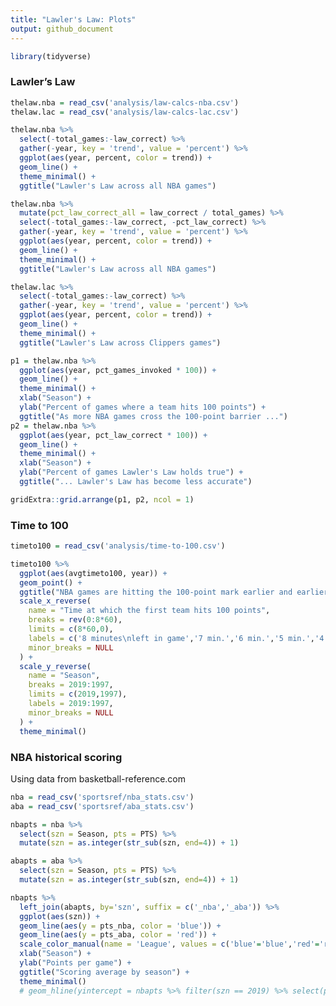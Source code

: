 ```yaml
---
title: "Lawler's Law: Plots"
output: github_document
---
```


```r
library(tidyverse)
```

### Lawler's Law

```r
thelaw.nba = read_csv('analysis/law-calcs-nba.csv')
thelaw.lac = read_csv('analysis/law-calcs-lac.csv')
```

```r
thelaw.nba %>% 
  select(-total_games:-law_correct) %>% 
  gather(-year, key = 'trend', value = 'percent') %>% 
  ggplot(aes(year, percent, color = trend)) +
  geom_line() +
  theme_minimal() +
  ggtitle("Lawler's Law across all NBA games")
```


```r
thelaw.nba %>% 
  mutate(pct_law_correct_all = law_correct / total_games) %>% 
  select(-total_games:-law_correct, -pct_law_correct) %>% 
  gather(-year, key = 'trend', value = 'percent') %>% 
  ggplot(aes(year, percent, color = trend)) +
  geom_line() +
  theme_minimal() +
  ggtitle("Lawler's Law across all NBA games")
```


```r
thelaw.lac %>% 
  select(-total_games:-law_correct) %>% 
  gather(-year, key = 'trend', value = 'percent') %>% 
  ggplot(aes(year, percent, color = trend)) +
  geom_line() +
  theme_minimal() +
  ggtitle("Lawler's Law across Clippers games")
```

```r
p1 = thelaw.nba %>% 
  ggplot(aes(year, pct_games_invoked * 100)) +
  geom_line() +
  theme_minimal() +
  xlab("Season") +
  ylab("Percent of games where a team hits 100 points") +
  ggtitle("As more NBA games cross the 100-point barrier ...")
p2 = thelaw.nba %>% 
  ggplot(aes(year, pct_law_correct * 100)) +
  geom_line() +
  theme_minimal() +
  xlab("Season") +
  ylab("Percent of games Lawler's Law holds true") +
  ggtitle("... Lawler's Law has become less accurate")
```

```r
gridExtra::grid.arrange(p1, p2, ncol = 1)
```

### Time to 100

```r
timeto100 = read_csv('analysis/time-to-100.csv')
```

```r
timeto100 %>% 
  ggplot(aes(avgtimeto100, year)) +
  geom_point() +
  ggtitle("NBA games are hitting the 100-point mark earlier and earlier") +
  scale_x_reverse(
    name = "Time at which the first team hits 100 points",
    breaks = rev(0:8*60),
    limits = c(8*60,0),
    labels = c('8 minutes\nleft in game','7 min.','6 min.','5 min.','4 min.','3 min.','2 min.','1 min.','End of game'),
    minor_breaks = NULL
  ) +
  scale_y_reverse(
    name = "Season",
    breaks = 2019:1997,
    limits = c(2019,1997),
    labels = 2019:1997,
    minor_breaks = NULL
  ) +
  theme_minimal()
```


### NBA historical scoring

Using data from basketball-reference.com

```r
nba = read_csv('sportsref/nba_stats.csv')
aba = read_csv('sportsref/aba_stats.csv')
```

```r
nbapts = nba %>% 
  select(szn = Season, pts = PTS) %>% 
  mutate(szn = as.integer(str_sub(szn, end=4)) + 1)
```

```r
abapts = aba %>% 
  select(szn = Season, pts = PTS) %>% 
  mutate(szn = as.integer(str_sub(szn, end=4)) + 1)
```

```r
nbapts %>% 
  left_join(abapts, by='szn', suffix = c('_nba','_aba')) %>% 
  ggplot(aes(szn)) +
  geom_line(aes(y = pts_nba, color = 'blue')) +
  geom_line(aes(y = pts_aba, color = 'red')) +
  scale_color_manual(name = 'League', values = c('blue'='blue','red'='red'), labels = c('NBA','ABA')) +
  xlab("Season") +
  ylab("Points per game") +
  ggtitle("Scoring average by season") +
  theme_minimal()
  # geom_hline(yintercept = nbapts %>% filter(szn == 2019) %>% select(pts) %>% first(), color = 'blue')
```
